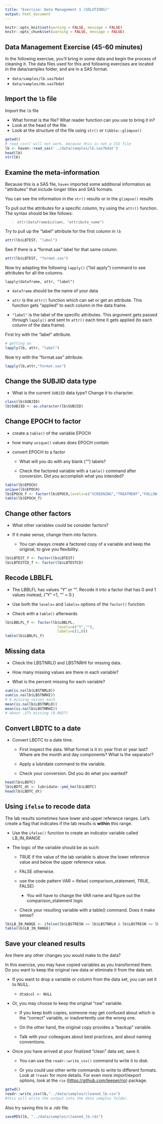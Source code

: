---
title: "Exercise: Data Management 1 (SOLUTIONS)"
output: html_document
---

```{r setup, include=FALSE}
knitr::opts_knit$set(warning = FALSE, message = FALSE)
knitr::opts_chunk$set(warning = FALSE, message = FALSE)
```

## Data Management Exercise (45-60 minutes)

In the following exercise, you'll bring in some data and begin the process of cleaning it. The data files used for this and following exercises are located in the data/samples folder, and are in a SAS format.

-   `data/samples/lb.sas7bdat`
-   `data/samples/dm.sas7bdat`

## Import the `lb` file

Import the `lb` file

-   What format is the file? What reader function can you use to bring it in?
-   Look at the head of the file.
-   Look at the structure of the file using `str()` or `tibble::glimpse()`

```{r}
getwd()
# read_csv() will not work, because this is not a CSV file
lb <- haven::read_sas('../data/samples/lb.sas7bdat')
head(lb)
str(lb)
```

## Examine the meta-information

Because this is a SAS file, `haven` imported some additional information as "attributes" that include longer titles and SAS formats.

You can see the information in the `str()` results or in the `glimpse()` results

To pull out the attributes for a specific column, try using the `attr()` function. The syntax should be like follows:

> `attr(dataframe$column, "attribute_name")`

Try to pull up the "label" attribute for the first column in `lb`

```{r}
attr(lb$LBTEST, "label")
```

See if there is a "format.sas" label for that same column.

```{r}
attr(lb$LBTEST, "format.sas")
```

Now try adapting the following `lapply()` ("list apply") command to see attributes for all the columns.

`lapply(dataframe, attr, "label")`

-   `dataframe` should be the name of your data

-   `attr` is the `attr()` function which can set or get an attribute. This function gets "applied" to each column in the data frame.

-   `"label"` is the label of the specific attributes. This argument gets passed through `lapply()` and sent to `attr()` each time it gets applied (to each column of the data frame).

First try with the "label" attribute.

```{r}
# getting an 
lapply(lb, attr, "label")
```

Now try with the "format.sas" attribute.

```{r}
lapply(lb,attr,"format.sas")
```

## Change the SUBJID data type

-   What is the current `SUBJID` data type? Change it to character.

```{r}
class(lb$SUBJID)
lb$SUBJID <- as.character(lb$SUBJID)
```

## Change EPOCH to factor

-   create a `table()` of the variable EPOCH

-   how many `unique()` values does EPOCH contain

-   convert EPOCH to a factor

    -   What will you do with any blank ("") labels?

    -   Check the factored variable with a `table()` command after conversion. Did you accomplish what you intended?

```{r}
table(lb$EPOCH)
unique(lb$EPOCH)
lb$EPOCH_f <- factor(lb$EPOCH,levels=c("SCREENING","TREATMENT","FOLLOW-UP"))
table(lb$EPOCH_f)
```

## Change other factors

-   What other variables could be consider factors?

-   If it make sense, change them into factors.

    -   You can always create a factored copy of a variable and keep the original, to give you flexibility.

```{r}
lb$LBTEST_f <- factor(lb$LBTEST)
lb$LBTESTCD_f <- factor(lb$LBTESTCD)
```

## Recode LBBLFL

-   The LBBLFL has values "Y" or "". Recode it into a factor that has 0 and 1 values instead, ("Y" =1, "" = 0.)

-   Use both the `levels=` and `labels=` options of the `factor()` function

-   Check with a `table()` afterwards

```{r}
lb$LBBLFL_f <- factor(lb$LBBLFL,
                        levels=c("Y",""),
                        labels=c(1,0))
table(lb$LBBLFL_f)
```

## Missing data

-   Check the LBSTNRLO and LBSTNRHI for missing data.

-   How many missing values are there in each variable?

-   What is the percent missing for each variable?

```{r}
sum(is.na(lb$LBSTNRLO))
sum(is.na(lb$LBSTNRHI))
# 8 missing values each
mean(is.na(lb$LBSTNRLO))
mean(is.na(lb$LBSTNRHI))
# about .27% missing (0.0027)
```

## Convert LBDTC to a date

-   Convert LBDTC to a date time.

    -   First inspect the data. What format is it in: year first or year last? Where are the month and day components? What is the separator?

    -   Apply a lubridate command to the variable.

    -   Check your conversion. Did you do what you wanted?

```{r}
head(lb$LBDTC)
lb$LBDTC_dt <- lubridate::ymd_hm(lb$LBDTC)
head(lb$LBDTC_dt)
```

## Using `ifelse` to recode data

The lab results sometimes have lower and upper reference ranges. Let's create a flag that indicates if the lab results is **within** this range.

-   Use the `ifelse()` function to create an indicator variable called LB_IN_RANGE

-   The logic of the variable should be as such:

    -   TRUE if the value of the lab variable is above the lower reference value and below the upper reference value.

    -   FALSE otherwise.

    -   use the code pattern VAR = ifelse( comparison_statement, TRUE, FALSE)

        -   You will have to change the VAR name and figure out the comparison_statement logic

    -   Check your resulting variable with a table() command. Does it make sense?

```{r}
lb$LB_IN_RANGE <- ifelse(lb$LBSTRESN >= lb$LBSTNRLO & lb$LBSTRESN <= lb$LBSTNRHI, TRUE, FALSE)
table(lb$LB_IN_RANGE)
```

## Save your cleaned results

Are there any other changes you would make to the data?

In this exercise, you may have copied variables as you transformed them. Do you want to keep the original raw data or eliminate it from the data set.

-   If you want to drop a variable or column from the data set, you can set it to NULL.

    -   `dta$col <- NULL`

-   Or, you may choose to keep the original "raw" variable.

    -   If you keep both copies, someone may get confused about which is the "correct" variable, or inadvertently use the wrong one.

    -   On the other hand, the original copy provides a "backup" variable.

    -   Talk with your colleagues about best practices, and about naming conventions.

-   Once you have arrived at your finalized "clean" data set, save it.

    -   You can use the `readr::write_csv()` command to write it to disk.

    -   Or you could use other write commands to write to different formats. Look at `?readr` for more details. For even more import/export options, look at the `rio` (<https://github.com/leeper/rio>) package.

```{r}
getwd()
readr::write_csv(lb,"../data/samples/cleaned_lb.csv") 
#this will write the output into the data samples folder. 
```

Also try saving this to a *.rds* file.

```{r}
saveRDS(lb, "../data/samples/cleaned_lb.rds")
```
